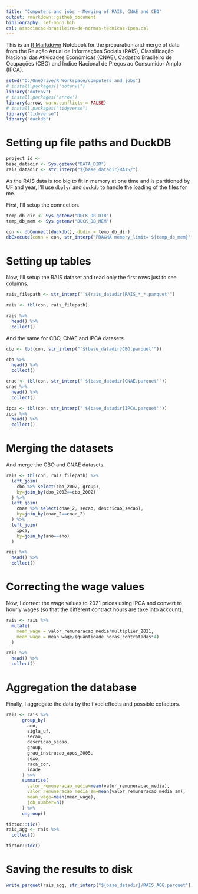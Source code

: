 ```yaml
---
title: "Computers and jobs - Merging of RAIS, CNAE and CBO"
output: rmarkdown::github_document
bibliography: ref-mono.bib
csl: associacao-brasileira-de-normas-tecnicas-ipea.csl
---
```


This is an [R Markdown](http://rmarkdown.rstudio.com) Notebook for the preparation and merge of data from the Relação Anual de Informações Sociais (RAIS), Classificação Nacional das Atividades Econômicas (CNAE), Cadastro Brasileiro de Ocupações (CBO) and Índice Nacional de Preços ao Consumidor Amplo (IPCA).

```r
setwd("D:/OneDrive/R Workspace/computers_and_jobs")
# install.packages(\"dotenv\")
library("dotenv")
# install.packages('arrow')
library(arrow, warn.conflicts = FALSE)
# install.packages("tidyverse")
library("tidyverse")
library("duckdb")
```

# Setting up file paths and DuckDB

```r
project_id <- 
base_datadir <- Sys.getenv("DATA_DIR")
rais_datadir <- str_interp("${base_datadir}RAIS/")
```

As the RAIS data is too big to fit in memory at one time and is partitioned by UF and year, I'll use `dbplyr` and `duckdb` to handle the loading of the files for me.

First, I'll setup the connection.

```r
temp_db_dir <- Sys.getenv("DUCK_DB_DIR")
temp_db_mem <- Sys.getenv("DUCK_DB_MEM")

con <- dbConnect(duckdb(), dbdir = temp_db_dir)
dbExecute(conn = con, str_interp("PRAGMA memory_limit='${temp_db_mem}'"))
```

# Setting up tables

Now, I'll setup the RAIS dataset and read only the first rows just to see columns.

```r
rais_filepath <- str_interp("'${rais_datadir}RAIS_*_*.parquet'")

rais <- tbl(con, rais_filepath)

rais %>%
  head() %>%
  collect()
```

And the same for CBO, CNAE and IPCA datasets.

```r
cbo <- tbl(con, str_interp("'${base_datadir}CBO.parquet'"))

cbo %>%
  head() %>%
  collect()
```

```r
cnae <- tbl(con, str_interp("'${base_datadir}CNAE.parquet'"))
cnae %>%
  head() %>%
  collect()
```

```r
ipca <- tbl(con, str_interp("'${base_datadir}IPCA.parquet'"))
ipca %>%
  head() %>%
  collect()
```

# Merging the datasets

And merge the CBO and CNAE datasets.

```r
rais <- tbl(con, rais_filepath) %>%
  left_join(
    cbo %>% select(cbo_2002, group),
    by=join_by(cbo_2002==cbo_2002)
  ) %>%
  left_join(
    cnae %>% select(cnae_2, secao, descricao_secao),
    by=join_by(cnae_2==cnae_2)
  ) %>%
  left_join(
    ipca,
    by=join_by(ano==ano)
  )

rais %>%
  head() %>%
  collect()
```

# Correcting the wage values

Now, I correct the wage values to 2021 prices using IPCA and convert to hourly wages (so that the different contract hours are take into account).

```r
rais <- rais %>%
  mutate(
    mean_wage = valor_remuneracao_media*multiplier_2021,
    mean_wage = mean_wage/(quantidade_horas_contratadas*4)
  )

rais %>%
  head() %>%
  collect()
```

# Aggregation the database

Finally, I aggregate the data by the fixed effects and possible cofactors.

```r
rais <- rais %>%
      group_by(
        ano,
        sigla_uf,
        secao,
        descricao_secao,
        group,
        grau_instrucao_apos_2005,
        sexo,
        raca_cor,
        idade
      ) %>%
      summarise(
        valor_remuneracao_media=mean(valor_remuneracao_media),
        valor_remuneracao_media_sm=mean(valor_remuneracao_media_sm),
        mean_wage=mean(mean_wage),
        job_number=n()
      ) %>%
      ungroup()
```

```r
tictoc::tic()
rais_agg <- rais %>%
  collect()

tictoc::toc()
```

# Saving the results to disk

```r
write_parquet(rais_agg, str_interp("${base_datadir}/RAIS_AGG.parquet"))
```
